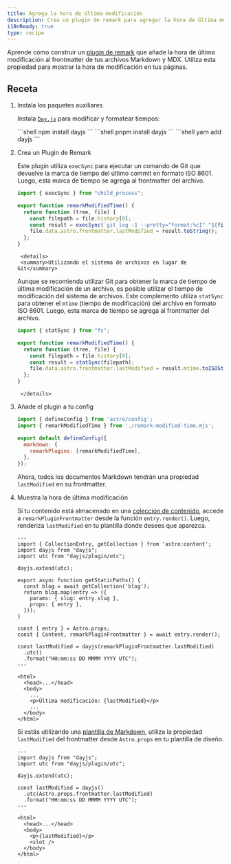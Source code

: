 ```yaml
---
title: Agrega la hora de última modificación
description: Crea un plugin de remark para agregar la hora de última modificación a tu Markdown y MDX
i18nReady: true
type: recipe
---
```



Aprende cómo construir un [plugin de remark](https://github.com/remarkjs/remark) que añade la hora de última modificación al frontmatter de tus archivos Markdown y MDX. Utiliza esta propiedad para mostrar la hora de modificación en tus páginas.

## Receta

1. Instala los paquetes auxiliares

   Instala [`Day.js`](https://www.npmjs.com/package/dayjs) para modificar y formatear tiempos:

   <PackageManagerTabs>
     <Fragment slot="npm">
       ```shell
       npm install dayjs
       ```
     </Fragment>
     <Fragment slot="pnpm">
       ```shell
       pnpm install dayjs
       ```
     </Fragment>
     <Fragment slot="yarn">
       ```shell
       yarn add dayjs
       ```
     </Fragment>
   </PackageManagerTabs>

2. Crea un Plugin de Remark

   Este plugin utiliza `execSync` para ejecutar un comando de Git que devuelve la marca de tiempo del último commit en formato ISO 8601. Luego, esta marca de tiempo se agrega al frontmatter del archivo.

     ```js title="remark-modified-time.mjs"
     import { execSync } from "child_process";

     export function remarkModifiedTime() {
       return function (tree, file) {
         const filepath = file.history[0];
         const result = execSync(`git log -1 --pretty="format:%cI" "${filepath}"`);
         file.data.astro.frontmatter.lastModified = result.toString();
       };
     }
     ```
		<details>
		<summary>Utilizando el sistema de archivos en lugar de Git</summary>

      Aunque se recomienda utilizar Git para obtener la marca de tiempo de última modificación de un archivo, es posible utilizar el tiempo de modificación del sistema de archivos.
     Este complemento utiliza `statSync` para obtener el `mtime` (tiempo de modificación) del archivo en formato ISO 8601. Luego, esta marca de tiempo se agrega al frontmatter del archivo.
     
     ```js title="remark-modified-time.mjs"
     import { statSync } from "fs";

     export function remarkModifiedTime() {
       return function (tree, file) {
         const filepath = file.history[0];
         const result = statSync(filepath);
         file.data.astro.frontmatter.lastModified = result.mtime.toISOString();
       };
     }
     ```
		</details>

3. Añade el plugin a tu config

   ```js title="astro.config.mjs"
   import { defineConfig } from 'astro/config';
   import { remarkModifiedTime } from './remark-modified-time.mjs';

   export default defineConfig({
     markdown: {
       remarkPlugins: [remarkModifiedTime],
     },
   });
   ```

   Ahora, todos los documentos Markdown tendrán una propiedad `lastModified` en su frontmatter.

4. Muestra la hora de última modificación

   Si tu contenido está almacenado en una [colección de contenido](/es/guides/content-collections/), accede a `remarkPluginFrontmatter` desde la función `entry.render()`. Luego, renderiza `lastModified` en tu plantilla donde desees que aparezca.

   ```astro title="src/pages/posts/[slug].astro" {3-4,6,17,19-21,28}
   ---
   import { CollectionEntry, getCollection } from 'astro:content';
   import dayjs from "dayjs";
   import utc from "dayjs/plugin/utc";

   dayjs.extend(utc);

   export async function getStaticPaths() {
     const blog = await getCollection('blog');
     return blog.map(entry => ({
       params: { slug: entry.slug },
       props: { entry },
     }));
   }

   const { entry } = Astro.props;
   const { Content, remarkPluginFrontmatter } = await entry.render();

   const lastModified = dayjs(remarkPluginFrontmatter.lastModified)
     .utc()
     .format("HH:mm:ss DD MMMM YYYY UTC");
   ---

   <html>
     <head>...</head>
     <body>
       ...
       <p>Última modificación: {lastModified}</p>
       ...
     </body>
   </html>
   ```

   Si estás utilizando una [plantilla de Markdown](/es/guides/markdown-content/#páginas-de-markdown-y-mdx), utiliza la propiedad `lastModified` del frontmatter desde `Astro.props` en tu plantilla de diseño.

   ```astro title="src/layouts/BlogLayout.astro" {2-3,5,7-9,15}
   ---
   import dayjs from "dayjs";
   import utc from "dayjs/plugin/utc";

   dayjs.extend(utc);

   const lastModified = dayjs()
     .utc(Astro.props.frontmatter.lastModified)
     .format("HH:mm:ss DD MMMM YYYY UTC");
   ---

   <html>
     <head>...</head>
     <body>
       <p>{lastModified}</p>
       <slot />
     </body>
   </html>
   ```
